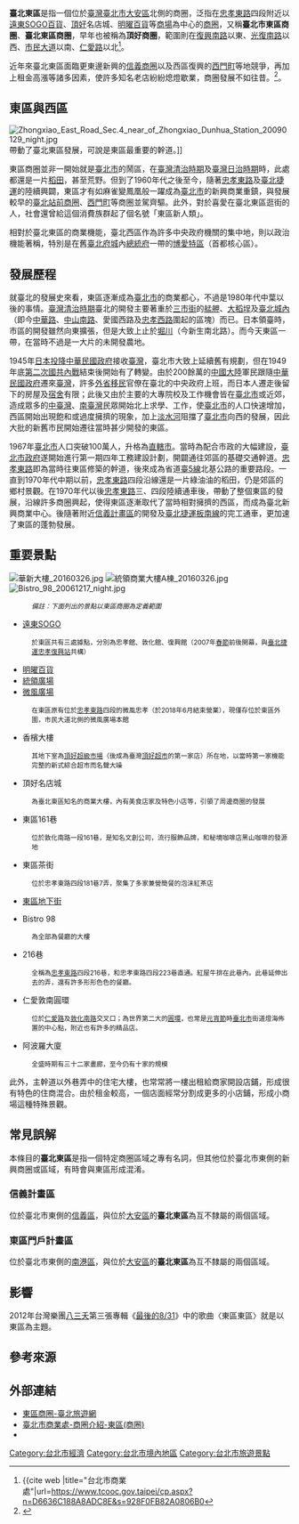 {{Infobox retail market
| retail_market_name = 臺北東區商圈
| image              = Ming_Yao_Department_Store_202001.jpg
| image_width        = 
| caption            = 臺北東區核心之一的[[明曜百貨|明曜百貨]]
| location           = {{ROC-TW}}[[臺北市|臺北市]][[大安區_(臺北市)|大安區]]
| coordinates        = 
| address            = [[復興南路|復興南路]]以東、[[光復南路|光復南路]]以西<br>[[市民大道|市民大道]]以南、[[仁愛路_(臺北市)|仁愛路]]以北{{r|台北市商業處}}
| opening_date       = 
| closing_date       = 
| developer          = 
| manager            = 
| owner              = 
| architect          = 
| environment_type   = 
| goods_sold         = 流行服飾、精品百貨、餐飲等
| normal_market_days = 
| number_of_tenants  = 
| floor_area         = 
| parking            = 
| website            = {{facebook|eastdistrictplus|商圈發展協會}}
| belowstyle         = 
| footnotes          = 
}}
'''臺北東區'''是指一個位於[[臺灣|臺灣]][[臺北市|臺北市]][[大安區_(臺北市)|大安區]]北側的商圈，泛指在[[忠孝東路|忠孝東路]]四段附近以[[遠東SOGO百貨|遠東SOGO百貨]]、[[頂好企業|頂好]]名店城、[[明曜百貨|明曜百貨]]等[[商場|商場]]為中心的[[商圈|商圈]]，又稱'''臺北市東區商圈'''、'''臺北東區商圈'''，早年也被稱為'''頂好商圈'''，範圍則在[[復興南路|復興南路]]以東、[[光復南路|光復南路]]以西、[[市民大道|市民大道]]以南、[[仁愛路_(臺北市)|仁愛路]]以北<ref name="台北市商業處">{{cite web |title="台北市商業處"|url=https://www.tcooc.gov.taipei/cp.aspx?n=D6636C188A8ADC8E&s=928F0FB82A0806B0</ref>。

近年來臺北東區面臨更東邊新興的[[信義商圈|信義商圈]]以及西區復興的[[西門町|西門町]]等地競爭，再加上租金高漲等諸多因素，使許多知名老店紛紛熄燈歇業，商圈發展不如往昔。{{r|台北畫刊107年2月}}<ref>{{cite news |title=市府積極輔導協助東區 商圈地方組織已啟動成型 |url=https://www.tcooc.gov.taipei/News_Content.aspx?n=E5927B93F41F8DD4&sms=72544237BBE4C5F6&s=5B7CF147C2BB9E6F |work=臺北市商業處 |date=2019-05-03 |accessdate=2019-05-06 |archive-date=2019-06-08 |archive-url=https://web.archive.org/web/20190608101757/https://www.tcooc.gov.taipei/News_Content.aspx?n=E5927B93F41F8DD4&sms=72544237BBE4C5F6&s=5B7CF147C2BB9E6F |dead-url=yes }}</ref>。

==東區與西區==
{{main|東區 (臺北地名)|西區 (臺北地名)}}
[[File:Zhongxiao_East_Road_Sec.4_near_of_Zhongxiao_Dunhua_Station_20090129_night.jpg|thumb]]帶動了臺北東區發展，可說是東區最重要的幹道。]]

東區商圈並非一開始就是[[臺北市|臺北市]]的鬧區，在[[臺灣清治時期|臺灣清治時期]]及[[臺灣日治時期|臺灣日治時期]]時，此處都還是一片[[稻田|稻田]]，甚至荒野。但到了1960年代之後至今，隨著[[忠孝東路|忠孝東路]]及[[臺北捷運|臺北捷運]]的陸續興闢，東區才有如麻雀變鳳凰般一躍成為[[臺北市|臺北市]]的新興商業重鎮，與發展較早的[[臺北站前商圈|臺北站前商圈]]、[[西門町|西門町]]等商圈並駕齊驅{{r|台北畫刊107年2月}}。此外，對於喜愛在臺北東區逛街的人，社會還曾給這個消費族群起了個名號「東區新人類」。

相對於臺北東區的商業機能，臺北西區作為許多中央政府機關的集中地，則以政治機能著稱，特別是在舊[[臺北府城|臺北府城]]內[[總統府|總統府]]一帶的[[博愛特區|博愛特區]]（首都核心區）。

==發展歷程==
就臺北的發展史來看，東區逐漸成為[[臺北市|臺北市]]的商業都心，不過是1980年代中葉以後的事情。[[臺灣清治時期|臺灣清治時期]]臺北的開發主要著重於[[三市街|三市街]]的[[艋舺|艋舺]]、[[大稻埕|大稻埕]]及[[臺北城內|臺北城內]]（即今[[中華路_(臺北市)|中華路]]、[[中山南路_(臺北市)|中山南路]]、愛國西路及[[忠孝西路_(臺北市)|忠孝西路]]圍起的區塊）而已。日本領臺時，市區的開發雖然向東擴張，但是大致上止於[[堀川|堀川]]（今新生南北路）。而今天東區一帶，在當時不過是一大片的未開發農地。

1945年[[日本投降|日本投降]][[中華民國政府|中華民國政府]]接收[[臺灣|臺灣]]，臺北市大致上延續舊有規劃，但在1949年底[[第二次國共內戰|第二次國共內戰]]結束後開始有了轉變。由於200餘萬的[[中國大陸|中國大陸]]軍民跟隨[[中華民國政府|中華民國政府]]遷來[[臺灣|臺灣]]，許多[[台灣外省人|外省移民]]官僚在臺北的中央政府上班，而日本人遷走後留下的房屋及[[宿舍|宿舍]]有限；此後又由於主要的大專院校及工作機會皆在[[臺北市|臺北市]]或近郊，造成眾多的[[中臺灣|中臺灣]]、[[南臺灣|南臺灣]]民眾開始北上求學、工作，使[[臺北市|臺北市]]的人口快速增加，西區開始出現飽和或過度擁擠的現象，加上[[淡水河|淡水河]]阻擋了[[臺北市|臺北市]]向西的發展，因此大批的新舊市民開始遷往當時甚少開發的東區。

1967年[[臺北市|臺北市]]人口突破100萬人，升格為[[直轄市_(中華民國)|直轄市]]。當時為配合市政的大幅建設，[[臺北市政府|臺北市政府]]遂開始進行第一期四年工務建設計劃，開闢通往郊區的基礎交通幹道。[[忠孝東路|忠孝東路]]即為當時往東區修築的幹道，後來成為省道[[臺5線|臺5線]]北基公路的重要路段。一直到1970年代中期以前，[[忠孝東路|忠孝東路]]四段沿線還是一片綠油油的稻田，仍是郊區的鄉村景觀。在1970年代以後[[忠孝東路|忠孝東路]]三、四段陸續通車後，帶動了整個東區的發展，沿線許多商圈興起，使得東區逐漸取代了當時相對擁擠的西區，而成為臺北新興商業中心。後隨著附近[[信義計畫區|信義計畫區]]的開發及[[臺北捷運板南線|臺北捷運板南線]]的完工通車，更加速了東區的蓬勃發展。

==重要景點==
[[File:華新大樓_20160326.jpg|thumb]]
[[File:統領商業大樓A棟_20160326.jpg|thumb]]
[[File:Bistro_98_20061217_night.jpg|thumb]]
:<small>''備註：下面列出的景點以東區商圈為定義範圍''</small>
*[[遠東SOGO|遠東SOGO]] 
:<small>於東區共有三處據點，分別為忠孝館、敦化館、復興館（2007年[[春節|春節]]前後開幕，與[[臺北捷運|臺北捷運]][[忠孝復興站|忠孝復興站]]共構）</small>
*[[明曜百貨|明曜百貨]]
*[[統領廣場|統領廣場]]
*[[微風廣場|微風廣場]]
:<small>在東區原有位於[[忠孝東路|忠孝東路]]四段的微風忠孝（於2018年6月結束營業），現僅存位於東區外圍，市民大道北側的微風廣場本館</small>

*香檳大樓
:<small>其地下室為[[台灣頂好#頂好超級市場時期|頂好超級市場]]（後成為臺灣[[台灣頂好|頂好超市]]的第一家店）所在地，以當時第一家機能完整的新式綜合超市而名聲大噪</small>

*頂好名店城
:<small>為臺北東區知名的商業大樓，內有美食店家及特色小店等，引領了周邊商圈的發展</small>

*東區161巷
:<small>位於敦化南路一段161巷，是知名文創公司，流行服飾品牌，和秘境咖啡店黑山咖啡的發源地</small>

*東區茶街
:<small>位於忠孝東路四段181巷7弄，聚集了多家兼營簡餐的泡沫紅茶店</small>

*[[東區地下街|東區地下街]]

*Bistro 98
:<small>為全部為餐廳的大樓</small>

*216巷
:<small>全稱為[[忠孝東路|忠孝東路]]四段216巷，和忠孝東路四段223巷直通。紅屋牛排在此巷內。此巷延伸出去的弄，還有許多形形色色的餐廳。</small>

*仁愛敦南圓環
:<small>位於[[仁愛路_(臺北市)|仁愛路]]及[[敦化南路|敦化南路]]交叉口；為世界第二大的[[圓環|圓環]]，也常是[[臺灣元宵節|元宵節]]時[[臺北市|臺北市]]街道燈海佈置的中心點，附近也有許多的精品店。</small>

*阿波羅大廈
:<small>全盛時期有三十二家畫廊，至今仍有十家的規模</small>

此外，主幹道以外巷弄中的住宅大樓，也常常將一樓出租給商家開設店鋪，形成很有特色的住商混合。由於租金較高，一個店面經常分割成更多的小店鋪，形成小商場這種特殊景觀。

==常見誤解==
本條目的'''臺北東區'''是指一個特定商圈區域之專有名詞，但其他位於臺北市東側的新興商圈或區域，有時會與東區形成混淆。

===信義計畫區===
{{main|信義計畫區}}
位於臺北市東側的[[信義區_(臺北市)|信義區]]，與位於[[大安區_(臺北市)|大安區]]的'''臺北東區'''為互不隸屬的兩個區域。

===東區門戶計畫區===
{{main|東區門戶計畫區}}
位於臺北市東側的[[南港區|南港區]]，與位於[[大安區_(臺北市)|大安區]]的'''臺北東區'''為互不隸屬的兩個區域。

==影響==
2012年台灣樂團[[八三夭|八三夭]]第三張專輯《[[最後的8/31|最後的8/31]]》中的歌曲〈東區東區〉就是以東區為主題。

==參考來源==
{{reflist|refs=
<ref name="台北畫刊107年2月">{{cite web |title=引領時尚、飲食、文創風潮 台北東區商圈 從大片稻田到精華都心 |url=https://www.travel.taipei/zh-tw/featured/details/13770 |work=台北畫刊107年2月第601期 |publisher=臺北市政府觀傳局 |language=zh-TW |date=2018-02-13 |access-date=2019-05-06 |archive-url=https://web.archive.org/web/20190507025510/https://www.travel.taipei/zh-tw/featured/details/13770 |archive-date=2019-05-07 |dead-url=yes }}</ref>
}}

==外部連結==
* [https://web.archive.org/web/20190705160254/https://www.travel.taipei/zh-tw/attraction/details/1981 東區商圈-臺北旅遊網]
* [https://www.tcooc.gov.taipei/cp.aspx?n=D6636C188A8ADC8E&s=928F0FB82A0806B0&ccms_cs=1 臺北市商業處-商圈介紹-東區(商圈)]
* {{facebook|eastdistrictplus|台北東區 混有意思}}

{{臺北市商圈}}

[[Category:台北市經濟|Category:台北市經濟]]
[[Category:台北市境內地區|Category:台北市境內地區]]
[[Category:台北市旅遊景點|Category:台北市旅遊景點]]
